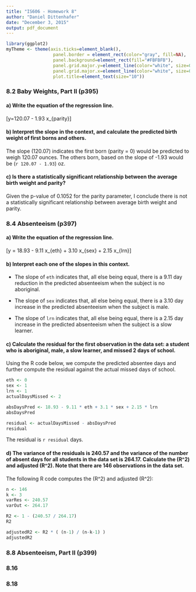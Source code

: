 ```yaml
---
title: "IS606 - Homework 8"
author: "Daniel Dittenhafer"
date: "December 3, 2015"
output: pdf_document
---
```

```r
library(ggplot2)
myTheme <- theme(axis.ticks=element_blank(),  
                  panel.border = element_rect(color="gray", fill=NA), 
                  panel.background=element_rect(fill="#FBFBFB"), 
                  panel.grid.major.y=element_line(color="white", size=0.5), 
                  panel.grid.major.x=element_line(color="white", size=0.5),
                  plot.title=element_text(size="10"))
```

### 8.2 Baby Weights, Part II (p395)

#### a) Write the equation of the regression line.

\[y=120.07 - 1.93 x_{parity}\]

#### b) Interpret the slope in the context, and calculate the predicted birth weight of first borns and others.

The slope \(120.07\) indicates the first born (parity = 0) would be predicted to weigh 120.07 ounces. The others born, based on the slope of -1.93 would be \(`r 120.07 - 1.93`\) oz.


#### c) Is there a statistically significant relationship between the average birth weight and parity?

Given the p-value of 0.1052 for the parity parameter, I conclude there is not a statistically significant relationship between average birth weight and parity.

### 8.4 Absenteeism (p397)

#### a) Write the equation of the regression line.

\[y = 18.93 - 9.11 x_{eth} + 3.10 x_{sex} + 2.15 x_{lrn}\]


#### b) Interpret each one of the slopes in this context.

* The slope of `eth` indicates that, all else being equal, there is a 9.11 day reduction in the predicted absenteeism when the subject is no aboriginal.

* The slope of `sex` indicates that, all else being equal, there is a 3.10 day increase in the predicted absenteeism when the subject is male.

* The slope of `lrn` indicates that, all else being equal, there is a 2.15 day increase in the predicted absenteeism when the subject is a slow learner.


#### c) Calculate the residual for the first observation in the data set: a student who is aboriginal, male, a slow learner, and missed 2 days of school.

Using the R code below, we compute the predicted absentee days and further compute the residual against the actual missed days of school.

```r
eth <- 0
sex <- 1
lrn <- 1
actualDaysMissed <- 2

absDaysPred <- 18.93 - 9.11 * eth + 3.1 * sex + 2.15 * lrn
absDaysPred

residual <- actualDaysMissed - absDaysPred
residual
```

The residual is `r residual` days.

#### d) The variance of the residuals is 240.57 and the variance of the number of absent days for all students in the data set is 264.17. Calculate the \(R^2\) and adjusted \(R^2\). Note that there are 146 observations in the data set.

The following R code computes the \(R^2\) and adjusted \(R^2\):

```r
n <- 146
k <- 3
varRes <- 240.57
varOut <- 264.17

R2 <- 1 - (240.57 / 264.17)
R2

adjustedR2 <- R2 * ( (n-1) / (n-k-1) )
adjustedR2

```


### 8.8 Absenteeism, Part II (p399)



### 8.16

### 8.18



